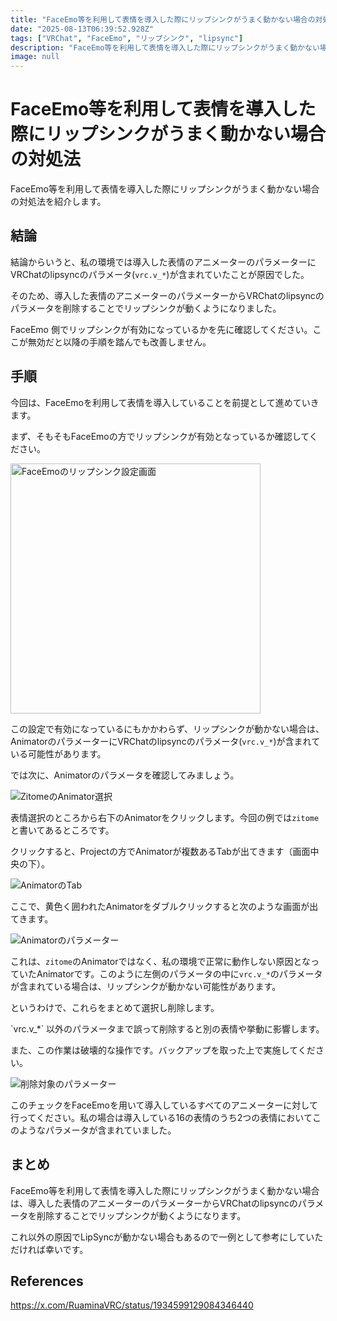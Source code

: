 ```yaml
---
title: "FaceEmo等を利用して表情を導入した際にリップシンクがうまく動かない場合の対処法"
date: "2025-08-13T06:39:52.928Z"
tags: ["VRChat", "FaceEmo", "リップシンク", "lipsync"]
description: "FaceEmo等を利用して表情を導入した際にリップシンクがうまく動かない場合の対処法"
image: null
---
```


# FaceEmo等を利用して表情を導入した際にリップシンクがうまく動かない場合の対処法

FaceEmo等を利用して表情を導入した際にリップシンクがうまく動かない場合の対処法を紹介します。

## 結論

結論からいうと、私の環境では導入した表情のアニメーターのパラメーターにVRChatのlipsyncのパラメータ(`vrc.v_*`)が含まれていたことが原因でした。

そのため、導入した表情のアニメーターのパラメーターからVRChatのlipsyncのパラメータを削除することでリップシンクが動くようになりました。

<Note title="ノート">
FaceEmo 側でリップシンクが有効になっているかを先に確認してください。ここが無効だと以降の手順を踏んでも改善しません。
</Note>

## 手順

今回は、FaceEmoを利用して表情を導入していることを前提として進めていきます。

まず、そもそもFaceEmoの方でリップシンクが有効となっているか確認してください。

<img width="400" className="rounded-md mx-auto" src="/assets/0198a228-1661-7c66-a978-be4b2921d379/face-emo.png" alt="FaceEmoのリップシンク設定画面" />

この設定で有効になっているにもかかわらず、リップシンクが動かない場合は、AnimatorのパラメーターにVRChatのlipsyncのパラメータ(`vrc.v_*`)が含まれている可能性があります。

では次に、Animatorのパラメータを確認してみましょう。

![ZitomeのAnimator選択](/assets/0198a228-1661-7c66-a978-be4b2921d379/zito.png)

表情選択のところから右下のAnimatorをクリックします。今回の例では`zitome`と書いてあるところです。

クリックすると、Projectの方でAnimatorが複数あるTabが出てきます（画面中央の下）。

![AnimatorのTab](/assets/0198a228-1661-7c66-a978-be4b2921d379/animator_tab.png)

ここで、黄色く囲われたAnimatorをダブルクリックすると次のような画面が出てきます。

![Animatorのパラメーター](/assets/0198a228-1661-7c66-a978-be4b2921d379/animator.png)

これは、`zitome`のAnimatorではなく、私の環境で正常に動作しない原因となっていたAnimatorです。このように左側のパラメータの中に`vrc.v_*`のパラメータが含まれている場合は、リップシンクが動かない可能性があります。

というわけで、これらをまとめて選択し削除します。

<Danger title="削除時の注意">
`vrc.v_*` 以外のパラメータまで誤って削除すると別の表情や挙動に影響します。

また、この作業は破壊的な操作です。バックアップを取った上で実施してください。
</Danger>

![削除対象のパラメーター](/assets/0198a228-1661-7c66-a978-be4b2921d379/animator_paramator.png)

このチェックをFaceEmoを用いて導入しているすべてのアニメーターに対して行ってください。私の場合は導入している16の表情のうち2つの表情においてこのようなパラメータが含まれていました。

## まとめ

FaceEmo等を利用して表情を導入した際にリップシンクがうまく動かない場合は、導入した表情のアニメーターのパラメーターからVRChatのlipsyncのパラメータを削除することでリップシンクが動くようになります。

これ以外の原因でLipSyncが動かない場合もあるので一例として参考にしていただければ幸いです。

## References

https://x.com/RuaminaVRC/status/1934599129084346440
